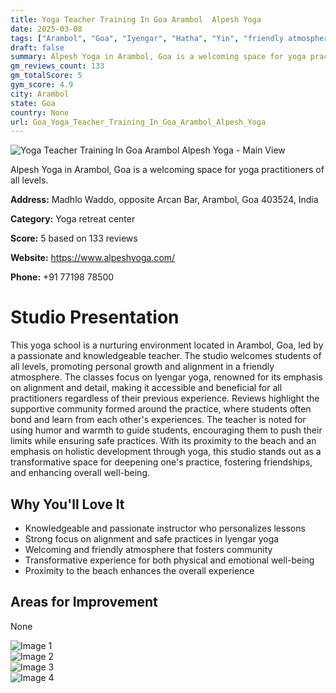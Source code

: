 ```yaml
---
title: Yoga Teacher Training In Goa Arambol  Alpesh Yoga
date: 2025-03-08
tags: ["Arambol", "Goa", "Iyengar", "Hatha", "Yin", "friendly atmosphere", "community-focused", "Arambol"]  
draft: false
summary: Alpesh Yoga in Arambol, Goa is a welcoming space for yoga practitioners of all levels.
gm_reviews_count: 133
gm_totalScore: 5
gym_score: 4.9
city: Arambol
state: Goa
country: None
url: Goa_Yoga_Teacher_Training_In_Goa_Arambol_Alpesh_Yoga
---
```


<div className="aspect-[16/9] relative my-8">
  <img 
    src="https://lh5.googleusercontent.com/p/AF1QipORFvP4lXDgm1VQAzz1xVmla0pIk5u8khb9O27M=w1920-h1080-k-no"
    alt="Yoga Teacher Training In Goa Arambol  Alpesh Yoga - Main View"
    className="object-cover absolute inset-0 w-full h-full rounded-lg"
  />
</div>

Alpesh Yoga in Arambol, Goa is a welcoming space for yoga practitioners of all levels.

**Address:** Madhlo Waddo, opposite Arcan Bar, Arambol, Goa 403524, India

**Category:** Yoga retreat center

**Score:** 5 based on 133 reviews

**Website:** https://www.alpeshyoga.com/

**Phone:** +91 77198 78500

# Studio Presentation

This yoga school is a nurturing environment located in Arambol, Goa, led by a passionate and knowledgeable teacher. The studio welcomes students of all levels, promoting personal growth and alignment in a friendly atmosphere. The classes focus on Iyengar yoga, renowned for its emphasis on alignment and detail, making it accessible and beneficial for all practitioners regardless of their previous experience. Reviews highlight the supportive community formed around the practice, where students often bond and learn from each other's experiences. The teacher is noted for using humor and warmth to guide students, encouraging them to push their limits while ensuring safe practices. With its proximity to the beach and an emphasis on holistic development through yoga, this studio stands out as a transformative space for deepening one's practice, fostering friendships, and enhancing overall well-being.

## Why You'll Love It

- Knowledgeable and passionate instructor who personalizes lessons
- Strong focus on alignment and safe practices in Iyengar yoga
- Welcoming and friendly atmosphere that fosters community
- Transformative experience for both physical and emotional well-being
- Proximity to the beach enhances the overall experience

## Areas for Improvement

None

<div className="grid grid-cols-1 xl:grid-cols-2 gap-4 my-8">
<div className="aspect-[4/3] relative"><img src="https://lh3.googleusercontent.com/p/AF1QipPJrIkyrh-ruw_kJnRHDwDVVnWg0DkmYX3qrbY9=w1920-h1080-k-no" alt="Image 1" className="object-cover absolute inset-0 w-full h-full rounded-lg" /></div>
<div className="aspect-[4/3] relative"><img src="https://lh5.googleusercontent.com/p/AF1QipMqATLiJVPZGrW9bQjbMkiT32Pnk4gVxNwE8OUK=w1920-h1080-k-no" alt="Image 2" className="object-cover absolute inset-0 w-full h-full rounded-lg" /></div>
<div className="aspect-[4/3] relative"><img src="https://lh5.googleusercontent.com/p/AF1QipMhDNAerveq5RN8Nbg8vNHkl0zwv1Z7Dsbb_V9I=w1920-h1080-k-no" alt="Image 3" className="object-cover absolute inset-0 w-full h-full rounded-lg" /></div>
<div className="aspect-[4/3] relative"><img src="https://lh5.googleusercontent.com/p/AF1QipM9-C3uOutaL4PnBAbHRaYNnhslml8Lk95L4_1j=w1920-h1080-k-no" alt="Image 4" className="object-cover absolute inset-0 w-full h-full rounded-lg" /></div>
</div>